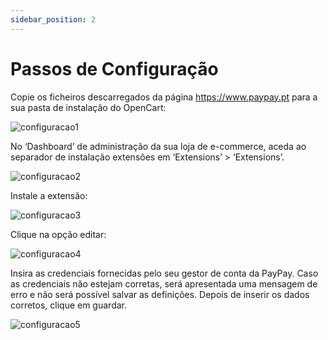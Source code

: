 ```yaml
---
sidebar_position: 2
---
```

# Passos de Configuração

Copie os ficheiros descarregados da página https://www.paypay.pt para a sua pasta de instalação do OpenCart:

![configuracao1](../../../_media/opencart-3.png)

No ‘Dashboard’ de administração da sua loja de e-commerce, aceda ao separador de instalação extensões em ‘Extensions’ > ‘Extensions’.

![configuracao2](../../../_media/opencart-4.png)

Instale a extensão:

![configuracao3](../../../_media/opencart-5.png)

Clique na opção editar:

![configuracao4](../../../_media/opencart-6.png)

Insira as credenciais fornecidas pelo seu gestor de conta da PayPay.
Caso as credenciais não estejam corretas, será apresentada uma mensagem de erro e não será possível salvar as definições. Depois de inserir os dados corretos, clique em guardar.

![configuracao5](../../../_media/opencart-7.png)
